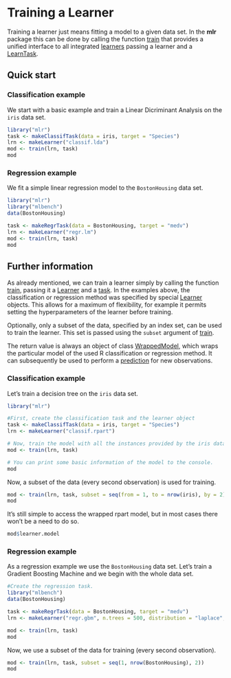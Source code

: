 Training a Learner
==================

Training a learner just means fitting a model to a given data set.
In the **mlr** package this can be done by calling the function [train](http://berndbischl.github.io/mlr/man/train.html) that 
provides a unified interface to all integrated [learners](http://berndbischl.github.io/mlr/man/learners.html) passing a learner 
and a [LearnTask](http://berndbischl.github.io/mlr/man/makeLearner.html).


Quick start
-----------

### Classification example

We start with a basic example and train a Linear Dicriminant Analysis on the ``iris`` data set.

```r
library("mlr")
task <- makeClassifTask(data = iris, target = "Species")
lrn <- makeLearner("classif.lda")
mod <- train(lrn, task)
mod
```

### Regression example

We fit a simple linear regression model to the ``BostonHousing`` data set.

```r
library("mlr")
library("mlbench")
data(BostonHousing)

task <- makeRegrTask(data = BostonHousing, target = "medv")
lrn <- makeLearner("regr.lm")
mod <- train(lrn, task)
mod
```

Further information
-------------------

As already mentioned, we can train a learner simply by
calling the function [train](http://berndbischl.github.io/mlr/man/train.html), passing it a [Learner](http://berndbischl.github.io/mlr/man/makeLearner.html) and a [task](http://berndbischl.github.io/mlr/man/SupervisedTask.html). 
In the examples above, the classification or regression method was specified 
by special [Learner](http://berndbischl.github.io/mlr/man/makeLearner.html) objects. This allows for a maximum of flexibility, for example it permits setting the hyperparameters of the learner before training. 

Optionally, only a subset of the data, specified by an index set, can be used to 
train the learner. This set is passed using the ``subset`` argument of [train](http://berndbischl.github.io/mlr/man/train.html).

The return value is always an object of class [WrappedModel](http://berndbischl.github.io/mlr/man/makeWrappedModel.html), which wraps the
particular model of the used R classification or regression method. It
can subsequently be used to perform a [prediction](http://berndbischl.github.io/mlr/man/predict.WrappedModel.html) for new
observations.


### Classification example

Let's train a decision tree on the ``iris`` data set.

```r
library("mlr")

#First, create the classification task and the learner object
task <- makeClassifTask(data = iris, target = "Species")
lrn <- makeLearner("classif.rpart")

# Now, train the model with all the instances provided by the iris data.
mod <- train(lrn, task)

# You can print some basic information of the model to the console.
mod
```

Now, a subset of the data (every second observation) is used for training.

```r
mod <- train(lrn, task, subset = seq(from = 1, to = nrow(iris), by = 2))
mod
```
  
It's still simple to access the wrapped rpart model, but in most cases there won't be a need to do so.

```r
mod$learner.model
``` 


### Regression example

As a regression example we use the ``BostonHousing`` data set. Let's train a Gradient Boosting Machine and we begin with the whole data set.

```r
#Create the regression task. 
library("mlbench")
data(BostonHousing)

task <- makeRegrTask(data = BostonHousing, target = "medv")
lrn <- makeLearner("regr.gbm", n.trees = 500, distribution = "laplace", interaction.depth = 3)

mod <- train(lrn, task)  
mod
```

Now, we use a subset of the data for training (every second observation).

```r
mod <- train(lrn, task, subset = seq(1, nrow(BostonHousing), 2))
mod
```


